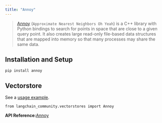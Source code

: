 ```yaml
---
title: "Annoy"
---
```


> [Annoy](https://github.com/spotify/annoy) (`Approximate Nearest Neighbors Oh Yeah`) is a C++ library with Python bindings to search for points in space that are close to a given query point. It also creates large read-only file-based data structures that are mapped into memory so that many processes may share the same data.

## Installation and Setup

```
pip install annoy
```

## Vectorstore

See a [usage example](/oss/integrations/vectorstores/annoy).

```
from langchain_community.vectorstores import Annoy
```

**API Reference:**[Annoy](https://python.langchain.com/api_reference/community/vectorstores/langchain_community.vectorstores.annoy.Annoy.html)
